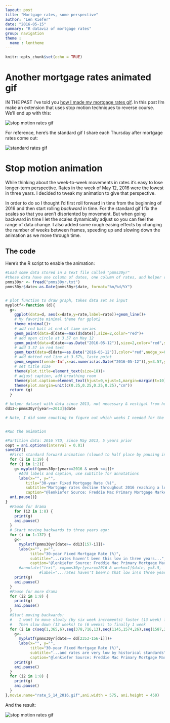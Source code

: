 ```yaml
---
layout: post
title: "Mortgage rates, some perspective"
author: "Len Kiefer"
date: "2016-05-15"
summary: "R dataviz of mortgage rates"
group: navigation
theme :
  name : lentheme
---
```


```r
knitr::opts_chunk$set(echo = TRUE)
```
# Another mortgage rates animated gif

IN THE PAST I've told you [how I made my mortgage rates gif]({% post_url 2016-03-10-mortgage-rates-gif %}). In this post I'm make an extension that uses stop motion techniques to reverse course. We'll end up with this:

<img src="{{ site.url }}/img/charts_may_15_2016/rate_5_14_2016.gif" alt="stop motion rates gif"/>

For reference, here's the standard gif I share each Thursday after mortgage rates come out:

<img src="{{ site.url }}/img/charts_may_15_2016/rate_5_12_2016.gif" alt="standard rates gif"/>

# Stop motion animation

While thinking about the week-to-week movements in rates it's easy to lose longer-term perspective.  Rates in the week of May 12, 2016 were the lowest in three years.  I decided to tweak my animation to give that perspective.

In order to do so I thought I'd first roll forward in time from the beginning of 2016 and then start rolling *backward* in time.  For the standard gif I fix the scales so that you aren't disoriented by movement. But when going backward in time I let the scales dynamically adjust so you can feel the range of data change. I also added some rough easing effects by changing the number of weeks between frames, speeding up and slowing down the animation as we move through time.

## The code

Here's the R script to enable the animation:

```r
#Load some data stored in a text file called "pmms30yr"
#these data have one column of dates, one column of rates, and helper columns called year and week (week number)
pmms30yr <- fread("pmms30yr.txt")
pmms30yr$date<-as.Date(pmms30yr$date, format="%m/%d/%Y")


# plot function to draw graph, takes data set as input
myplotf<-function (d){
  g<-
    ggplot(data=d, aes(x=date,y=rate,label=rate))+geom_line()+
    # My favorite minimal theme for gplot2
    theme_minimal()+
    # add red ball at end of time series
    geom_point(data=d[date==max(d$date)],size=2,color="red")+  
    # add open circle at 3.57 on May 12
    geom_point(data=d[date==as.Date("2016-05-12")],size=2,color="red",shape=1)+ 
    # add 3.57 in red text
    geom_text(data=d[date==as.Date("2016-05-12")],color="red",nudge_x=0.25,hjust=-0.2)+
    # add dotted red line at 3.57%, laste point
    geom_segment(xend=-Inf,x=as.numeric(as.Date("2016-05-12")),y=3.57,yend=3.57,color="red",linetype=2)+
    # set title size
    theme(plot.title=element_text(size=18))+
    # adjust caption, add breathing room
    theme(plot.caption=element_text(hjust=0,vjust=1,margin=margin(t=10)))+
    theme(plot.margin=unit(c(0.25,0.25,0.25,0.25),"cm"))
  return (g)
  }

# helper dataset with data since 2013, not necessary & vestigal from how I built this up
dd13<-pmms30yr[year>=2013]$date

# Note, I did some counting to figure out which weeks I needed for the animation.  Not elegant, but works.


#Run the animation

#Partition data: 2016 YTD, since May 2013, 5 years prior
oopt = ani.options(interval = 0.01)
saveGIF({
  #First standard forward animation (slowed to half place by pausing in J:
  for (i in 1:19) {
  for (j in 1:2){
    g<-myplotf(pmms30yr[year==2016 & week <=i])+
      #Add labels and caption, use subtitle for annotations
      labs(x="", y="",
         title="30-year Fixed Mortgage Rate (%)",
         subtitle="Mortgage rates decline throughout 2016 reaching a low on May 12...",
         caption="@lenkiefer Source: Freddie Mac Primary Mortgage Market Survey")
  ani.pause()}
}
  #Pause for drama
    for (i2 in 1:8) {
    print(g)
    ani.pause()
  }
  # Start moving backwards to three years ago:
  for (i in 1:137) {
    g<-
      myplotf(pmms30yr[date>= dd13[157-i]])+
      labs(x="", y="",
           title="30-year Fixed Mortgage Rate (%)",
           subtitle="...rates haven't been this low in three years...",
           caption="@lenkiefer Source: Freddie Mac Primary Mortgage Market Survey")
      #annotate("text", x=pmms30yr[year==2016 & week==1]$date, y=3.5, 
               #label="...rates haven't been\n that low in\n three years.",color="red",hjust=0)
    print(g)
    ani.pause()
  }
  #Pause for more drama
  for (i2 in 1:8) {
    print(g)
    ani.pause()
  }
  #Start moving backwards:
  #   I want to move slowly (by six week increments) faster (13 week) faster (26 weeks)
  #   Then slow down (13 weeks) to (6 weeks) to finally 1 week
  for (i in c(seq(1,365,6),seq(378,716,13),seq(1145,1574,26),seq(1587,2003,13),seq(2016,2185,6),2196) ) {
    g<-
      myplotf(pmms30yr[date>= dd[2353-156-i]])+
      labs(x="", y="",
           title="30-year Fixed Mortgage Rate (%)",
           subtitle="...and rates are very low by historical standards",
           caption="@lenkiefer Source: Freddie Mac Primary Mortgage Market Survey")
    print(g)
    ani.pause()
  }
  for (i2 in 1:8) {
    print(g)
    ani.pause()
  }
},movie.name="rate_5_14_2016.gif",ani.width = 575, ani.height = 450)

```

And the result:

<img src="{{ site.url }}/img/charts_may_15_2016/rate_5_14_2016.gif" alt="stop motion rates gif"/>



